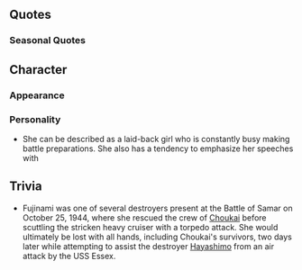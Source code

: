 {{ShipPageHeader}}

==Quotes==
{{ShipQuotes
|Introduction = お疲れ！　夕雲型十一番艦、藤波よ。<br>司令、よろしくね！
|Introduction/En = Good job, 11th of the Yuugumo-class destroyers Fujinami. Pleased to meet you Commander.

|Introduction/Kai = お疲れ！　夕雲型十一番艦、藤波よ。<br>司令、今日も、もち、頑張ろっか？
|Introduction/Kai/En = Good job, 11th of the Yuugumo-class destroyers Fujinami. Commander, today, lets try again ok?

|Library = 艦隊型駆逐艦の決定版、夕雲型の十一番艦、藤波だよ。<br>三十二駆、そして十一水戦でデビューしたんだ。<br>かなり状況は良くなかったけど、できる限り頑張ったよ。<br>最後は華の二水戦で、艦隊決戦、捷一号作戦に参加した……うん…辛かったな…<br>でも、やれるだけはやったんだ。覚えておいてね。 
|Library/En = I'm Fujinami, the 11th ship of the Yuugumo-class, the ultimate destroyer design for fleet to fleet warfare.<br>I made my debut in DesDiv32 and then with DesRon11.<br>The situation was already getting pretty bad, but I did my best.<br>In the end I was with the famous DesRon2, participating in Operation Shou-1-go, engaging in fleet combat... Yeah, it was... rough.<br>But I did everything I could. Please remember that.

|Secretary 1 = なに？ 藤波、呼んだ？ 
|Secretary 1/En = What? Did you call for Fujinami?

|Secretary 2 = あぁ、もう…忙しいのに。
|Secretary 2/En = Ah come on... I'm busy here.

|Secretary 2/Kai = あー、もう、今忙しいのに。……あとで。
|Secretary 2/Kai/En = Ah come on, I'm busy right now ...Later, okay?

|Secretary 3 = あーんもう、っとにぃ。忙しいんだから……<br>え？ 新しい任務？ 今司令のためにやってんのに。もぉーーっ！！
|Secretary 3/En = Oh come on, seriously I'm busy right now...<br> Eh? A new mission? But I'm already working for you Commander. Come on!

|Secretary 3/Kai = あーもう、っとに。藤波、今忙しいんだから。もぉー、ほんっとにぃ……<br>司令、今じゃなきゃ、ダメなの？
|Secretary 3/Kai/En = Oh, come on, really. Fujinami's a bit busy right now. I mean, come on...<br>Commander, can't it wait?

|Idle = 司令、は……あー、何か忙しそ。じゃ…あ……<br>
あ！  沖ー！ 沖ちんてばー！<br>あ、やほー。元気してるー？ あそう、そうなんだ。<br>きっひひひ。まぁ、良いけどね。ま、沖ちんも頑張んなよ。大丈夫だって。
|Idle/En = Let's see, where the Com... Kinda busy I guess. Well, I guess...<br>Oh! Oki! Hey Oki-chin!<br>Heya. How you doing? Uh huh, I see.<br>Heehee. Oh well. Hey, do your best out there too, Oki-chin. You'll be fine.

|Secretary Married = 司令、ちょっと顔色悪いけど…うん、そう…<br>なんか温かいもんでも入れよっか。持ってく……<br>はい、熱いから気をつけてよ…‥<br>ああ！　もう！　言ったのに。もう。 
|Secretary Married/En = Commander, you look kinda pale... Huh, okay...<br>Do you want me to get you something warm to drink? I'll go get it...<br>Here. It's still hot, so watch out...<br>Oh, come on! I told you! Geez.

|Wedding = ああ、もう！ ほんっっとに忙しいんだから。<br>艦隊決戦でしょ、護衛任輸送作戦、あと遠征も、だから……<br>え？　これ？　藤波に……うわああ、綺麗……<br>ほん…とにぃ？　いいの？<br>……ぅん……そっかぁ…… 
|Wedding/En = Oh come on! I am really, reaaaaally busy here.<br>Gotta go do fleet combat, escort duty, transport missions, and then there's the expeditions. So I...<br>Huh? This, is for Fujinami...?　Wow, it's beautiful...<br>You're... serious? Really?<br>Oh... Um, yeah, okay...

|Looking At Scores = 情報かぁ…まあ、それは大事。もち。 
|Looking At Scores/En = Information, huh. Well, it is important. Def.

|Joining A Fleet = 第二水雷戦隊、藤波、出撃します…行くぞ！ 
|Joining A Fleet/En = DesRon2, Fujinami, moving out... Let's go!

|Equipment 1 = いいねぇ。いいよ。
|Equipment 1/En = Hmm, nice. Okay.

|Equipment 1/Kai = あり？　かな？　これ、いいねぇ。
|Equipment 1/Kai/En = Good, I guess? Isn't too bad.

|Equipment 2 = んっひひひ。好き、かなあ。 
|Equipment 2/En = Uheehee, I like it, I guess.

|Equipment 3 = いいよねえ。もち！ 
|Equipment 3/En = Pretty good, def!

|Supply = もち！　貰っとく。ありがとー。 
|Supply/En = Def! I'll take it, thanks.

|Docking Minor = やっばぁー。ちょっとお風呂ね。 
|Docking Minor/En = Aw geez. Gotta go take a bath.

|Docking Major = ふーんふふーん♪ ……覗いたらダメだから！ 司令、いーい！？ 
|Docking Major/En = Humhumhuuum... Hey, no peeking! You got that, Commander!?

|Docking Complete = 
|Docking Complete/En = 

|Construction = 建造、終わった。 
|Construction/En = Construction, done.

|Returning From Sortie = 艦隊、戻ったよ。無事で何より、でーしょ？ 
|Returning From Sortie/En = Fleet's back. Glad they're all right, right?

|Starting A Sortie = 三十二駆！ 藤波、抜錨。 いい？ はーまーなーみ？ 着いてきてね。 
|Starting A Sortie/En = DesDiv32, Fujinami, anchors aweigh! Got that, Ha-ma-na-mi? Follow my lead.

|Battle Start = 敵艦隊見ゆ。さあ、みんな…突っ込むからね！ 
|Battle Start/En = Enemy fleet sighted. Okay everyone... We're going in!

|Attack = 撃ち方……始めっ！！ 
|Attack/En = Ready, fire!

|Night Battle = 夜は、五月蝿い敵機がいないから好き……<br>今のうちに仕留める！ 続いて！ 
|Night Battle/En = I like the night, since those pesky planes aren't around...<br>We're taking them while we can! Follow me!

|Night Attack = 負けるかあーっ！！ 
|Night Attack/En = Like hell I'm losing to you!

|MVP = え？ そーなんだ。藤波が？ そっ、か……<br>いいんじゃない？ きっひひひっ。いいよね？ うん。 
|MVP/En = Huh? Oh. So Fujinami's it? Oh, okay...<br>Not bad I guess. Heeheehee. It is good, right? Right.

|Minor Damage 1 = やああぁ。こんのお！ 
|Minor Damage 1/En = Ahh! Come on!

|Minor Damage 2 = んああぁ。こんなの… 
|Minor Damage 2/En = Aaaah. That can't...

|Major Damage = チックショォ……こんな、こんなのお！　まだ！　藤波！ 沈むもんか！ 
|Major Damage/En = Dammit... I can't, I can't! Not yet! Fujinami, is not sinking yet!

|Sunk = 沈むのか…<br>ねえ、みて、て、ね…藤波が消えていくとこ、見届けて、いて、ね…… 
|Sunk/En = I'm going down...<br>Hey, could you, watch me...? Please, watch Fujinami... disappear... 
}}
===Seasonal Quotes===
{{ShipSeasonalQuotes}}
<!--
==Character==
===Appearance===
===Personality===

==Notes==
-->

==Character==
===Appearance===
===Personality===
*She can be described as a laid-back girl who is constantly busy making battle preparations. She also has a tendency to emphasize her speeches with {{nihongo|"Seriously!"|もち！|Mochi!}}

==Trivia==
*Fujinami was one of several destroyers present at the Battle of Samar on October 25, 1944, where she rescued the crew of [[Choukai]] before scuttling the stricken heavy cruiser with a torpedo attack. She would ultimately be lost with all hands, including Choukai's survivors, two days later while attempting to assist the destroyer [[Hayashimo]] from an air attack by the USS Essex.

{{ShipPageFooter}}